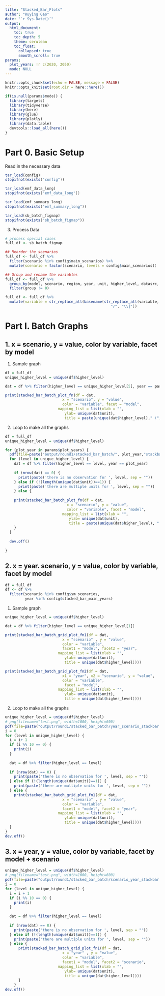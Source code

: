```yaml
---
title: "Stacked_Bar_Plots"
author: "Ruying Gao"
date: "`r Sys.Date()`"
output: 
  html_document:
    toc: true
    toc_depth: 5
    theme: cerulean
    toc_float: 
      collapsed: true
      smooth_scroll: true
params:
  plot_years: !r c(2020, 2050)
  mode: NULL       
---
```


```r
knitr::opts_chunk$set(echo = FALSE, message = FALSE)
knitr::opts_knit$set(root.dir = here::here())
```

```r
if(is.null(params$mode)) {
  library(targets)
  library(tidyverse)
  library(here)
  library(glue)
  library(plotly)
  library(data.table)
  devtools::load_all(here())
}
```

# Part 0. Basic Setup 

Read in the necessary data

```r
tar_load(config)
stopifnot(exists("config"))

tar_load(emf_data_long)
stopifnot(exists("emf_data_long"))

tar_load(emf_summary_long)
stopifnot(exists("emf_summary_long"))

tar_load(sb_batch_figmap)
stopifnot(exists("sb_batch_figmap"))
```

3. Process Data 

```r
# process special cases
full_df <- sb_batch_figmap

## Reorder the scenarios 
full_df <- full_df %>%
  filter(scenario %in% config$main_scenarios) %>%
  mutate(scenario = factor(scenario, levels = config$main_scenarios))

## Group and rename the variables
full_df <- full_df %>%
  group_by(model, scenario, region, year, unit, higher_level, datasrc, group) %>%
  filter(group != 0) 

full_df <- full_df %>% 
  mutate(variable = str_replace_all(basename(str_replace_all(variable, "\\|", "/")),
                                                "/", "\\|"))
```

# Part I. Batch Graphs

##  1. x = scenario, y = value, color by variable, facet by model

1) Sample graph 

```r
df = full_df
unique_higher_level = unique(df$higher_level)

dat = df %>% filter(higher_level == unique_higher_level[5], year == params$plot_years[1]) 

print(stacked_bar_batch_plot_fn(df = dat, 
                          x = "scenario", y = "value", 
                          color = "variable", facet = "model",
                        mapping_list = list(xlab = "",
                           ylab= unique(dat$unit),
                           title = paste(unique(dat$higher_level)," (",params$plot_years[2],")",sep = ""))))
```

2) Loop to make all the graphs

```r
df = full_df
unique_higher_level = unique(df$higher_level)

for (plot_year in params$plot_years) {
  pdf(file=paste("output/round1/stacked_bar_batch/", plot_year,"stackbar.pdf",sep=""), width = 12, height = 6)
  for (level in unique_higher_level) {
    dat = df %>% filter(higher_level == level, year == plot_year)
    
    if (nrow(dat) == 0) {
      print(paste('there is no observation for ', level, sep = ""))
    } else if (!(length(unique(dat$unit))==1)) {
      print(paste('there are multiple units for ', level, sep = ""))
    } else {
      
    print(stacked_bar_batch_plot_fn(df = dat, 
                            x = "scenario", y = "value", 
                            color = "variable", facet = "model",
                          mapping_list = list(xlab = "",
                             ylab= unique(dat$unit),
                             title = paste(unique(dat$higher_level), " (",plot_year, ")", sep = ""))))
    }
  }
  
  dev.off()
  
}
```

##  2. x = year. scenario, y = value, color by variable, facet by model


```r
df = full_df
df <- df %>% 
  filter(scenario %in% config$sm_scenarios,
         year %in% config$stacked_bar_main_years)  

```

1) Sample graph 

```r
unique_higher_level = unique(df$higher_level)

dat = df %>% filter(higher_level == unique_higher_level[1]) 

print(stacked_bar_batch_grid_plot_fn1(df = dat, 
                          x = "scenario" , y = "value", 
                          color = "variable", 
                          facet1 = "model", facet2 = "year",
                        mapping_list = list(xlab = "",
                           ylab= unique(dat$unit),
                           title = unique(dat$higher_level))))
```

```r
print(stacked_bar_batch_grid_plot_fn2(df = dat, 
                          x1 = "year", x2 = "scenario", y = "value", 
                          color = "variable", 
                           facet = "model",
                        mapping_list = list(xlab = "",
                           ylab= unique(dat$unit),
                           title = unique(dat$higher_level))))
```

2) Loop to make all the graphs

```r
unique_higher_level = unique(df$higher_level)
# png(filename="test.png", width=1000, height=600)
pdf(file=paste("output/round1/stacked_bar_batch/year_scenario_stackbar.pdf",sep=""), width = 10, height = 6)
i = 0
for (level in unique_higher_level) {
  i = i+ 1
  if (i %% 10 == 0) {
    print(i)
  }
  
  dat = df %>% filter(higher_level == level) 
  
  if (nrow(dat) == 0) {
    print(paste('there is no observation for ', level, sep = ""))
  } else if (!(length(unique(dat$unit))==1)) {
    print(paste('there are multiple units for ', level, sep = ""))
  } else {
    print(stacked_bar_batch_grid_plot_fn1(df = dat, 
                          x = "scenario" , y = "value", 
                          color = "variable", 
                          facet1 = "model", facet2 = "year",
                        mapping_list = list(xlab = "",
                           ylab= unique(dat$unit),
                           title = unique(dat$higher_level))))
  }
}
dev.off()
```


##  3. x = year, y = value, color by variable, facet by model + scenario


```r
unique_higher_level = unique(df$higher_level)
# png(filename="test.png", width=1000, height=600)
pdf(file=paste("output/round1/stacked_bar_batch/scenario_year_stackbar.pdf",sep=""), width = 10, height = 6)
i = 0
for (level in unique_higher_level) {
  i = i + 1
  if (i %% 10 == 0) {
    print(i)
  }
  
  dat = df %>% filter(higher_level == level) 
  
  if (nrow(dat) == 0) {
    print(paste('there is no observation for ', level, sep = ""))
  } else if (!(length(unique(dat$unit))==1)) {
    print(paste('there are multiple units for ', level, sep = ""))
  } else {
      print(stacked_bar_batch_grid_plot_fn1(df = dat, 
                          x = "year" , y = "value", 
                          color = "variable", 
                          facet1 = "model", facet2 = "scenario",
                        mapping_list = list(xlab = "",
                           ylab= unique(dat$unit),
                           title = unique(dat$higher_level))))
      }
    }
dev.off()
```
